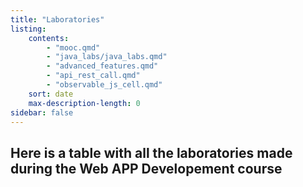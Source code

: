 ```yaml
---
title: "Laboratories"
listing:
    contents:
        - "mooc.qmd"
        - "java_labs/java_labs.qmd"
        - "advanced_features.qmd"
        - "api_rest_call.qmd"
        - "observable_js_cell.qmd"
    sort: date
    max-description-length: 0    
sidebar: false        
---
```


Here is a table with all the laboratories made during the Web APP Developement course
---
